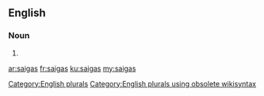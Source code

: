==English==

===Noun===
{{head|en}}

# {{plural of|saiga}}

[[Category:English plurals]][[Category:English plurals using obsolete wikisyntax]]

[[ar:saigas]]
[[fr:saigas]]
[[ku:saigas]]
[[my:saigas]]